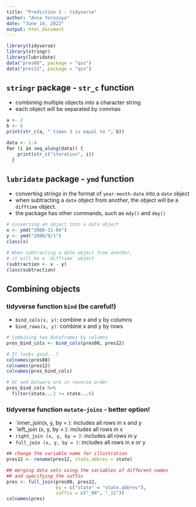 ```yaml
---
title: "Prediction 1 - tidyverse"
author: "Anna Yorozuya"
date: "June 14, 2022"
output: html_document
---
```


```r
library(tidyverse)
library(stringr)
library(lubridate)
data("pres08", package = "qss")
data("pres12", package = "qss")
```


## `stringr` package - `str_c` function

- combining multiple objects into a character string
- each object will be separated by commas

```r
a <- 2
b <- 6
print(str_c(a, " times 3 is equal to ", b))
```

```r
data <- 1:4
for (i in seq_along(data)) {
    print(str_c("iteration", i))
  }
```


## `lubridate` package - `ymd` function
- converting strings in the format of `year-month-date` into a `date` object
- when subtracting a `date` object from another, the object will be a `difftime` object.
- the package has other commands, such as `mdy()` and `dmy()`

```r
# Converting an object into a date object
x <- ymd("2008-11-04")
y <- ymd("2008/9/1")
class(x)

# When subtracting a date object from another, 
# it will be a `difftime` object
(subtraction <- x - y)
class(subtraction)
```


## Combining objects
### tidyverse function `bind` (be careful!)
- `bind_cols(x, y)`: combine x and y by columns
- `bind_rows(x, y)`: combine x and y by rows

```r
# Combining two dataframes by columns
pres_bind_cols <- bind_cols(pres08, pres12)

# It looks good...?
colnames(pres08)
colnames(pres12)
colnames(pres_bind_cols)

# DC and Delware are in reverse order
pres_bind_cols %>%
  filter(state...2 != state...6)
```


### tidyverse function `mutate-joins` - better option!
- `inner_join(x, y, by = ): includes all rows in x and y
- `left_join (x, y, by = ): includes all rows in x
- `right_join (x, y, by = )`: includes all rows in y
- `full_join (x, y, by = )`: includes all rows in x or y

```r
## change the variable name for illustration
pres12 <- rename(pres12, state.abbrev = state)

## merging data sets using the variables of different names 
## and specifying the suffix
pres <- full_join(pres08, pres12,
                  by = c("state" = "state.abbrev"),
                  suffix = c("_08", "_12"))
colnames(pres)
```


